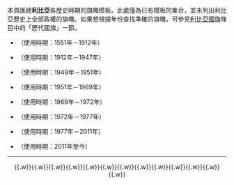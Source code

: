 本頁匯總'''利比亞'''各歷史時期的旗幟模板。此處僅為已有模板的集合，並未列出利比亞歷史上全部政權的旗幟。如果想根據年份查找準確的旗幟，可參見[[利比亞國旗]]條目中的「歷代國旗」一節。
*{{LBY-1551}} {{tl|LBY-1551}}（使用時期：1551年－1912年）
*{{LBY-1912}} {{tl|LBY-1912}}（使用時期：1912年－1947年）
*{{LBY-1949}} {{tl|LBY-1949}}（使用時期：1949年－1951年）
*{{LBY-1951}} {{tl|LBY-1951}}（使用時期：1951年－1969年）
*{{LBY-1969}} {{tl|LBY-1969}}（使用時期：1969年－1972年）
*{{LBY-1972}} {{tl|LBY-1972}}（使用時期：1972年－1977年）
*{{LBY-1977}} {{tl|LBY-1977}}（使用時期：1977年－2011年）
*{{LBY}} {{tl|LBY}}（使用時期：2011年至今）
----
<center>{{tl|CHN-all}}{{.w}}{{tl|ROC-all}}{{.w}}{{tl|TWN-all}}{{.w}}{{tl|HKG-all}}{{.w}}{{tl|MAC-all}}{{.w}}{{tl|LBY-all}}{{.w}}{{tl|MNG-all}}{{.w}}{{tl|MMR-all}}{{.w}}{{tl|KOR-all}}{{.w}}{{tl|VNM-all}}{{.w}}{{tl|POR-all}}{{.w}}{{tl|ZAF-all}}{{.w}}{{tl|KHM-all}}{{.w}}{{tl|NAM-all}}</center>

<noinclude>{{Documentation}}</noinclude>